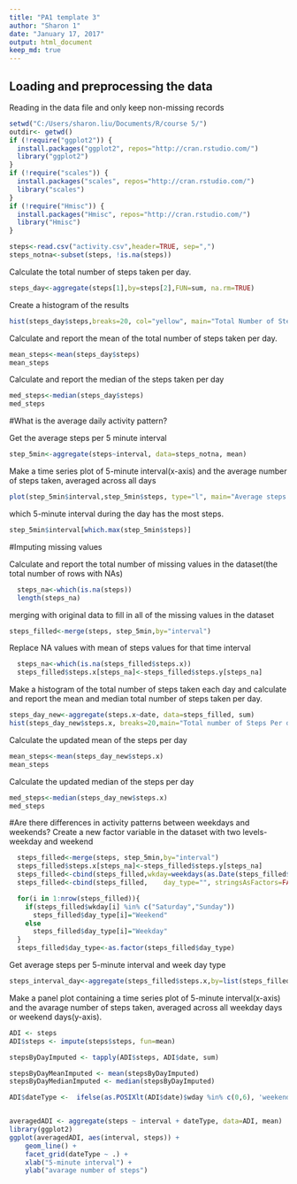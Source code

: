 ---
title: "PA1 template 3"
author: "Sharon 1"
date: "January 17, 2017"
output: html_document
keep_md: true 
---

## Loading and preprocessing the data

Reading in the data file and only keep non-missing records
```{r readfile}
setwd("C:/Users/sharon.liu/Documents/R/course 5/")
outdir<- getwd()
if (!require("ggplot2")) {
  install.packages("ggplot2", repos="http://cran.rstudio.com/") 
  library("ggplot2")
}
if (!require("scales")) {
  install.packages("scales", repos="http://cran.rstudio.com/") 
  library("scales")
}
if (!require("Hmisc")) {
  install.packages("Hmisc", repos="http://cran.rstudio.com/") 
  library("Hmisc")
}

steps<-read.csv("activity.csv",header=TRUE, sep=",")
steps_notna<-subset(steps, !is.na(steps))

```

Calculate the total number of steps taken per day.
```{r summarize/day}
steps_day<-aggregate(steps[1],by=steps[2],FUN=sum, na.rm=TRUE)
```

Create a histogram of the results
```{r histogram}
hist(steps_day$steps,breaks=20, col="yellow", main="Total Number of Steps Per day", xlab="Steps Per Day", border="blue")
```
Calculate and report the mean of the total number of steps taken per day.

```{r means_steps/day}
mean_steps<-mean(steps_day$steps)
mean_steps
```
Calculate and report the median of the steps taken per day
```{r median_steps/day}
med_steps<-median(steps_day$steps)
med_steps
```

#What is the average daily activity pattern?

Get the average steps per 5 minute interval
```{r avg_5_min}
step_5min<-aggregate(steps~interval, data=steps_notna, mean)
```
Make a time series plot of 5-minute interval(x-axis) and the average number of steps taken, averaged across all days
```{r plot_interval}
plot(step_5min$interval,step_5min$steps, type="l", main="Average steps per 5-minute interval",ylab="Number of Steps",xlab="Interval")
```

which 5-minute interval during the day has the most steps.
```{r max_interval}
step_5min$interval[which.max(step_5min$steps)]
```

#Imputing missing values

Calculate and report the total number of missing values in the dataset(the total number of rows with NAs)
```{r NAs}
  steps_na<-which(is.na(steps))
  length(steps_na)
```
merging with original data to fill in all of the missing values in the dataset
```{r merge}

steps_filled<-merge(steps, step_5min,by="interval")

```

Replace NA values with mean of steps values for that time interval
```{r replace_na}
  steps_na<-which(is.na(steps_filled$steps.x))
  steps_filled$steps.x[steps_na]<-steps_filled$steps.y[steps_na]
```

Make a histogram of the total number of steps taken each day and calculate and report the mean and median total number of steps taken per day.
```{r new_hist}
steps_day_new<-aggregate(steps.x~date, data=steps_filled, sum)
hist(steps_day_new$steps.x, breaks=20,main="Total number of Steps Per day", xlab="Steps Per Day", border="black", col="yellow")
```

Calculate the updated mean of the steps per day
```{r new_means_steps/day}
mean_steps<-mean(steps_day_new$steps.x)
mean_steps
```
Calculate the updated median of the steps per day
```{r new_median_steps/day}
med_steps<-median(steps_day_new$steps.x)
med_steps
```

#Are there differences in activity patterns between weekdays and weekends?
Create a new factor variable in the dataset with two levels- weekday and weekend

```{r fill_weekdays}
  steps_filled<-merge(steps, step_5min,by="interval")
  steps_filled$steps.x[steps_na]<-steps_filled$steps.y[steps_na]
  steps_filled<-cbind(steps_filled,wkday=weekdays(as.Date(steps_filled$date)))
  steps_filled<-cbind(steps_filled,    day_type="", stringsAsFactors=FALSE)

  for(i in 1:nrow(steps_filled)){
    if(steps_filled$wkday[i] %in% c("Saturday","Sunday"))
      steps_filled$day_type[i]="Weekend"
    else
      steps_filled$day_type[i]="Weekday"
  }
  steps_filled$day_type<-as.factor(steps_filled$day_type)
```

Get average steps per 5-minute interval and week day type
```{r plot_interva_day_type}
steps_interval_day<-aggregate(steps_filled$steps.x,by=list(steps_filled$interval,steps_filled$day_type),mean)
```

Make a panel plot containing a time series plot of 5-minute interval(x-axis) and the avarage number of steps taken, averaged across all weekday days or weekend days(y-axis).
```{r day_type_plot}

ADI <- steps
ADI$steps <- impute(steps$steps, fun=mean)

stepsByDayImputed <- tapply(ADI$steps, ADI$date, sum)

stepsByDayMeanImputed <- mean(stepsByDayImputed)
stepsByDayMedianImputed <- median(stepsByDayImputed)

ADI$dateType <-  ifelse(as.POSIXlt(ADI$date)$wday %in% c(0,6), 'weekend', 'weekday')


averagedADI <- aggregate(steps ~ interval + dateType, data=ADI, mean)
library(ggplot2)
ggplot(averagedADI, aes(interval, steps)) + 
    geom_line() + 
    facet_grid(dateType ~ .) +
    xlab("5-minute interval") + 
    ylab("avarage number of steps")

```
